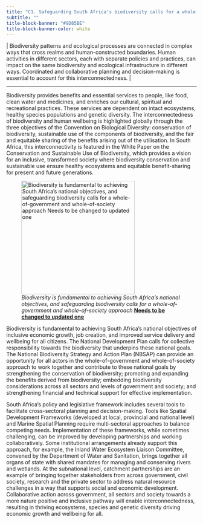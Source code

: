 ```yaml
---
title: "C1. Safeguarding South Africa's biodiversity calls for a whole-of-government and whole-of-society approach"
subtitle: ""
title-block-banner: "#9D85BE"
title-block-banner-color: white
---
```


\| Biodiversity patterns and ecological processes are connected in complex ways that cross realms and human-constructed boundaries. Human activities in different sectors, each with separate policies and practices, can impact on the same biodiversity and ecological infrastructure in different ways. Coordinated and collaborative planning and decision-making is essential to account for this interconnectedness*.* \|

------------------------------------------------------------------------

Biodiversity provides benefits and essential services to people, like food, clean water and medicines, and enriches our cultural, spiritual and recreational practices. These services are dependent on intact ecosystems, healthy species populations and genetic diversity. The interconnectedness of biodiversity and human wellbeing is highlighted globally through the three objectives of the Convention on Biological Diversity: conservation of biodiversity, sustainable use of the components of biodiversity, and the fair and equitable sharing of the benefits arising out of the utilisation. In South Africa, this interconnectivity is featured in the White Paper on the Conservation and Sustainable Use of Biodiversity, which provides a vision for an inclusive, transformed society where biodiversity conservation and sustainable use ensure healthy ecosystems and equitable benefit-sharing for present and future generations.

![*Biodiversity is fundamental to achieving South Africa’s national objectives, and safeguarding biodiversity calls for a whole-of-government and whole-of-society approach* [**Needs to be changed to updated one**]{.underline}](imgs/32.%20Pg36_KMC1_figure%2008%20from%20NBA%202018%20to%20be%20EDITED.jpg){fig-align="center" width="300"}

Biodiversity is fundamental to achieving South Africa’s national objectives of inclusive economic growth, job creation, and improved service delivery and wellbeing for all citizens. The National Development Plan calls for collective responsibility towards the biodiversity that underpins these national goals. The National Biodiversity Strategy and Action Plan (NBSAP) can provide an opportunity for all actors in the whole-of-government and whole-of-society approach to work together and contribute to these national goals by strengthening the conservation of biodiversity; promoting and expanding the benefits derived from biodiversity; embedding biodiversity considerations across all sectors and levels of government and society; and strengthening financial and technical support for effective implementation.

South Africa’s policy and legislative framework includes several tools to facilitate cross-sectoral planning and decision-making. Tools like Spatial Development Frameworks (developed at local, provincial and national level) and Marine Spatial Planning require multi-sectoral approaches to balance competing needs. Implementation of these frameworks, while sometimes challenging, can be improved by developing partnerships and working collaboratively. Some institutional arrangements already support this approach, for example, the Inland Water Ecosystem Liaison Committee, convened by the Department of Water and Sanitation, brings together all organs of state with shared mandates for managing and conserving rivers and wetlands. At the subnational level, catchment partnerships are an example of bringing together stakeholders from across government, civil society, research and the private sector to address natural resource challenges in a way that supports social and economic development. Collaborative action across government, all sectors and society towards a more nature positive and inclusive pathway will enable interconnectedness, resulting in thriving ecosystems, species and genetic diversity driving economic growth and wellbeing for all.
